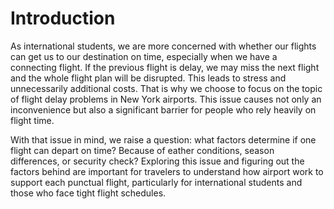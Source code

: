 # Introduction

As international students, we are more concerned with whether our flights can get us to our destination on time, especially when we have a connecting flight. If the previous flight is delay, we may miss the next flight and the whole flight plan will be disrupted. This leads to stress and unnecessarily additional costs. That is why we choose to focus on the topic of flight delay problems in New York airports. This issue causes not only an inconvenience but also a significant barrier for people who rely heavily on flight time. 

With that issue in mind, we raise a question: what factors determine if one flight can depart on time? Because of eather conditions, season differences, or security check? Exploring this issue and figuring out the factors behind are important for travelers to understand how airport work to support each punctual flight, particularly for international students and those who face tight flight schedules.
